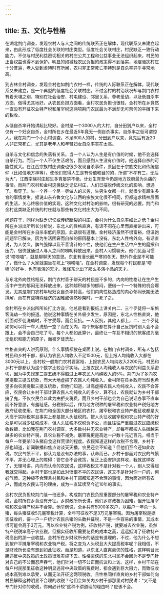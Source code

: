```yaml
---
---
---
```

title: 五、文化与性格
---



在湖北荆门调查，发现农村人与人之间的传统联系正在解体，现代联系又未建立起来，由此形成了低度社会关联的村庄类型。低度社会关联村庄，村民缺乏一致行动能力，不仅与村民利益密切相关的村庄公共工程和公益事业无法组织起来，村民的正当权益也得不到保护。明显的如减轻农民负担的政策得不到落实，地痞骚扰村庄十分普遍，老人受到虐待时有所闻，农村非正常死亡率特别是自杀率异乎寻常地高。

到吉林金村调查，发现金村也如荆门农村一样，传统的人际联系正在解体，现代联系又未建立，是一个典型的低度社会关联村庄。不过金村的村治状况却与荆门农村有着天壤之别，特别在社会治安、村屯建设、邻里关系、尊老爱幼，以及低自杀率方面，做得尤其地好。从农民负担方面看，金村农民负担也很轻，金村所在乡竟然一直没有开征农业特产税和屠宰税这两项荆门农民最为不满却无可奈何的平摊下来的税收。

从低自杀率开始讲起比较好。金村是一个3000人的大村，自分田到户以来，全村仅有一个妇女自杀，金村所在乡在最近5年竟无一例自杀事实，自杀率之低可谓惊人。我在荆门一个小山村调查，不足600人的村，分田到户以来，竟先后有近20人非正常死亡，尤其是老年人和年轻妇女自杀率实在太高。

自杀与文化和信念的失落有关系。当一个人认为人生是有价值的时候，他不会选择自杀行为。而当一个人不仅生活艰苦，而且感到人生没有价值时，他选择自杀的可能性就大。在江西宗族村庄调查也很少发现自杀事件，原因在于宗族文化和传统信仰（比如信地方神等），使他们觉得人生是有价值和目的的，所谓“不孝有三，无后为大”，江西宗族村庄超生多育屡禁不绝，计划生育至今仍是地方政府最为头痛的事情。而荆门农村和金村这类缺乏记忆村庄，人们已摆脱传统文化的影响，想通了。看穿了。生一个养一个尽一尽做人的义务，生男生女都一样。就很少有超生多育的事情发生。据说山东齐鲁文化与江西的宗族文化很不相同，但都追求精神层面的生活，关心终极价值的实现，这种文化对村治的影响，很有研究的必要。荆门和金村这类缺乏传统的村庄就与那些有文化村庄大为不同。

问题在于，同样为缺乏记忆或传统断裂的村庄，金村为什么自杀率如此之低？金村所在乡派出所所长分析说，东北人的性格直爽，有话不闷在心里而直接讲出来，可能是金村所在乡自杀率低的原因。此话很有道理。金村经济虽然不很富裕，但温饱问题早已解决，因为生活困窘而自杀的原因基本上没有。东北人性格外向，有话直说，为人仗义，脾气强悍以及不善诡计的个性，使他们在生产生活中产生的磨擦和压力，很快就通过人与人之间的唠叨释放出来。金村人习惯聊天，他们见面习惯说“唠唠嗑”，就是聊聊天的意思。东北有漫长而严寒的冬天，野外作业是不可能了，做什么？大家就围坐在坑上“唠唠嗑”。在金村调查，发现每个村民都是“唠嗑”的好手，也有表演的天才。难怪东北出了那么多演小品的天才。

与东北外向性格相反，荆门农村善于聊天的村民是不多的，内向的性格让在生产生活中产生的郁闷无法释放出来，这种越积越多的郁闷，便借一个一个特殊的机会爆发。尤其是荆门农村年轻妇女自杀率特高，他们内向性格造成的内心郁闷长期无法排解，而在有些特殊经济的困难或偶然吵架时，一死了之。

金村所在乡派出所所长打比方说，他总是看到报纸上讲关内二、三个歹徒将一车旅客洗劫一空的报道。他说这种事情在关外极少发生，原因是，东北人性格直爽，他们面对歹徒洗劫时，不甘受辱，而会反抗。一人反抗，其他人都上，二、三个歹徒如何可以将一车人洗劫一空？而在关内，每个旅客都在算计自己反抗时别人会不会跟上，会不会自己吃了亏。每个人都如此算计，最终让一车互不相识的旅客成为毫无组织和能力的原子，而被歹徒洗劫。

性格直爽的人讲究原则，什么事情都放在桌面上说。在荆门农村调查，所有人包括村民和乡村干部，都认为农民人均收入不足1500元，但上报人均纯收入大都在3000元以上。金村较一般荆门农村要富裕，上报农民人均纯收入2200元，村民和乡村干部都认为这个数字比较合乎实际。上报农民人均纯收入与农民的利益关系密切，因为中央规定三提五统不得超过上年农民人均纯收入的5%。荆门为了多向农民提取三提五统款，而大大地虚报了农民人均纯收入。金村所在县乡政府当然也希望多向农民提取三提五统款，但他们知道，过高虚报农民人均纯收入，农民不会答应，农民会让乡村干部计算农民人均纯收入的多少，算不出，农民就认为乡村干部搞了鬼，不仅农民会以此为由拒交税费，而且乡村干部也会为自己说话办事不直率而不好意思，有羞耻感。分税制以后，作为地方税种的屠宰税和农业特产税归地方政府征收使用。在荆门和全国大部分地区的农村，屠宰税和农业特产税征收都是大大高于实际税率且事实上都是按人头征税的。按人头征收屠宰税和农业特产税的好处是可以减少征税成本，但人头征税不仅税负不公，而且往往严重超过农民应缴税收数额，比如我在荆门农村调查，大多数村并无农业特产，却每年都按人头摊越来越多的农业特产税，且农业税不减免。屠宰税更是高达一户数十元近百元，相当于每户一年要杀10头猪自食这样荒谬的程度。农民知道这样的收税不合理，乡村干部也知道，新闻联播和焦点访谈天天播，农民还会不知道？但他们至今还如此收税。农民气愤不平，都认为是没有办法的事，认命而已。乡村干部面对农民的气愤不平，并无心理上的障碍：管它合不合政策，反正上面安排这样收，我就这样收了，无理可讲。内向而认命的农民说，这样收税又不是针对我一个人，别人交得起我就交得起。乡村干部也是如此对愤恨不平的农民讲，这又不是针对你一户的，何必气愤。这种极不合理且村民和乡村干部都知道不合理的事情，因为面对所有农户，而成为农民认可的理由，成为一直延续至今近10年的事实。

金村农民负担较荆门低一倍还多。构成荆门农民负担重要部分的屠宰税和农业特产税，金村所在乡竟没有开征。乡财政所所长讲，他们乡财政极为困难，但开征屠宰税和农业特产税并不合算。他举例说，全乡共有5000多农户，以每户一年杀一头猪，每头猪征收5元屠宰税计算，全年可征收不足3万元屠宰税。因为屠宰税是据实征收的，要一户一户统计农民杀猪的头数并征税，不是一件容易的事情，其成本很可能会高于3万元。再以农业特产税为例，征收特产税，就要减去农业税，虽然特产税税率高于农业税，但据实征收所需要花费的成本之高，远远抵消了征收特产税高出的那一点收益。金村所在乡财政所长的话是有道理的，不过，他为什么不想到按户平摊屠宰税和农业特产税，将之变为人头税且大大提高税率呢？我相信，不是财政所长没有想到如此征收，而是知道，以东北人直爽豪侠的性格，这样明目张胆违反中央政策的土政策很难实施下去。性格豪侠的东北村民不会因为不是专门针对自己的不公而忍声吞气，他们针对一切不公正而抗议和上访。这样，乡村干部在每户村民那里征收这种明显违背中央政策的税费时，都会遇到巨大阻力，而致征收成本高到难以承受，从而无法开征这两项税收。且性格同样直爽的乡村干部如何向村民解释这种明显不合理的收税？他们会如关内乡村干部那里对村民讲：“又不是专门针对你的收税，你何必计较”这种不讲道理的理由吗？应该不会。